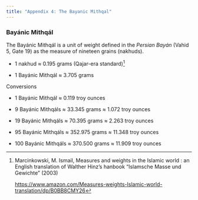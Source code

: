 ```yaml
---
title: "Appendix 4: The Bayanic Mithqal"
---
```


### Bayánic Mithqál

The Bayánic Mithqál is a unit of weight defined in the *Persian Bayán* (Vahid 5, Gate 19) as the measure of nineteen grains (nakhuds).

-   1 nakhud ≈ 0.195 grams (Qajar-era standard)[^appendix-4-1]

-   1 Bayánic Mithqál ≈ 3.705 grams

[^appendix-4-1]: Marcinkowski, M. Ismail, Measures and weights in the Islamic world : an English translation of Walther Hinz's hanbook "Islamsche Masse und Gewichte" (2003)

    <https://www.amazon.com/Measures-weights-Islamic-world-translation/dp/B0BB8CMY26>

Conversions

-   1 Bayánic Mithqál ≈ 0.119 troy ounces

-   9 Bayánic Mithqáls ≈ 33.345 grams ≈ 1.072 troy ounces

-   19 Bayánic Mithqáls ≈ 70.395 grams ≈ 2.263 troy ounces

-   95 Bayánic Mithqáls ≈ 352.975 grams ≈ 11.348 troy ounces

-   100 Bayánic Mithqáls ≈ 370.500 grams ≈ 11.909 troy ounces
